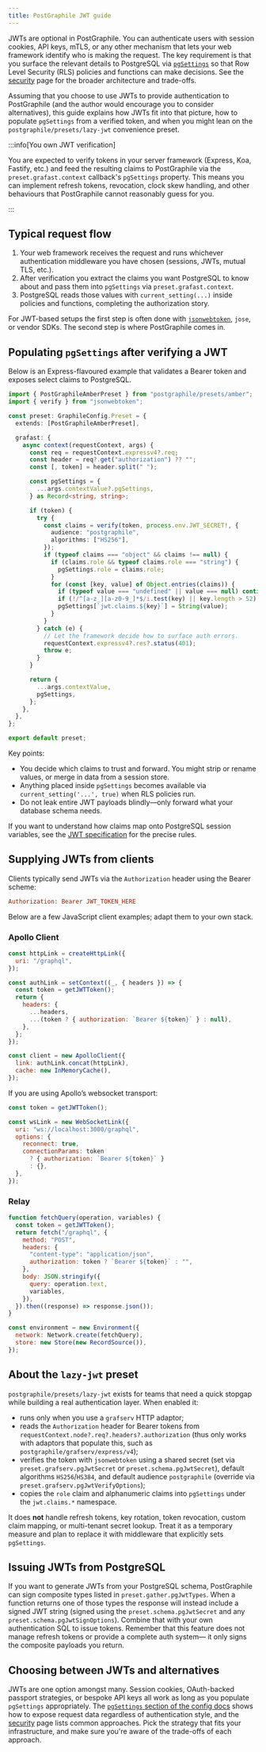 ```yaml
---
title: PostGraphile JWT guide
---
```


JWTs are optional in PostGraphile. You can authenticate users with session
cookies, API keys, mTLS, or any other mechanism that lets your web framework
identify who is making the request. The key requirement is that you surface the
relevant details to PostgreSQL via [`pgSettings`](./config.mdx#pgsettings) so that
Row Level Security (RLS) policies and functions can make decisions. See the
[security](./security.md) page for the broader architecture and trade-offs.

Assuming that you choose to use JWTs to provide authentication to PostGraphile
(and the author would encourage you to consider alternatives), this guide
explains how JWTs fit into that picture, how to populate `pgSettings` from a
verified token, and when you might lean on the `postgraphile/presets/lazy-jwt`
convenience preset.

:::info[You own JWT verification]

You are expected to verify tokens in your server framework (Express, Koa,
Fastify, etc.) and feed the resulting claims to PostGraphile via the
`preset.grafast.context` callback's `pgSettings` property. This means you can
implement refresh tokens, revocation, clock skew handling, and other behaviours
that PostGraphile cannot reasonably guess for you.

:::

## Typical request flow

1. Your web framework receives the request and runs whichever authentication
   middleware you have chosen (sessions, JWTs, mutual TLS, etc.).
2. After verification you extract the claims you want PostgreSQL to know about
   and pass them into `pgSettings` via `preset.grafast.context`.
3. PostgreSQL reads those values with `current_setting(...)` inside policies and
   functions, completing the authorization story.

For JWT-based setups the first step is often done with
[`jsonwebtoken`](https://github.com/auth0/node-jsonwebtoken), `jose`, or vendor
SDKs. The second step is where PostGraphile comes in.

## Populating `pgSettings` after verifying a JWT

Below is an Express-flavoured example that validates a Bearer token and exposes
select claims to PostgreSQL.

```ts title="graphile.config.ts"
import { PostGraphileAmberPreset } from "postgraphile/presets/amber";
import { verify } from "jsonwebtoken";

const preset: GraphileConfig.Preset = {
  extends: [PostGraphileAmberPreset],

  grafast: {
    async context(requestContext, args) {
      const req = requestContext.expressv4?.req;
      const header = req?.get("authorization") ?? "";
      const [, token] = header.split(" ");

      const pgSettings = {
        ...args.contextValue?.pgSettings,
      } as Record<string, string>;

      if (token) {
        try {
          const claims = verify(token, process.env.JWT_SECRET!, {
            audience: "postgraphile",
            algorithms: ["HS256"],
          });
          if (typeof claims === "object" && claims !== null) {
            if (claims.role && typeof claims.role === "string") {
              pgSettings.role = claims.role;
            }
            for (const [key, value] of Object.entries(claims)) {
              if (typeof value === "undefined" || value === null) continue;
              if (!/^[a-z_][a-z0-9_]*$/i.test(key) || key.length > 52) continue;
              pgSettings[`jwt.claims.${key}`] = String(value);
            }
          }
        } catch (e) {
          // Let the framework decide how to surface auth errors.
          requestContext.expressv4?.res?.status(401);
          throw e;
        }
      }

      return {
        ...args.contextValue,
        pgSettings,
      };
    },
  },
};

export default preset;
```

Key points:

- You decide which claims to trust and forward. You might strip or rename
  values, or merge in data from a session store.
- Anything placed inside `pgSettings` becomes available via
  `current_setting('...', true)` when RLS policies run.
- Do not leak entire JWT payloads blindly—only forward what your database schema needs.

If you want to understand how claims map onto PostgreSQL session variables, see
the [JWT specification](./jwt-specification) for the precise rules.

## Supplying JWTs from clients

Clients typically send JWTs via the `Authorization` header using the Bearer
scheme:

```ini
Authorization: Bearer JWT_TOKEN_HERE
```

Below are a few JavaScript client examples; adapt them to your own stack.

### Apollo Client

```js
const httpLink = createHttpLink({
  uri: "/graphql",
});

const authLink = setContext((_, { headers }) => {
  const token = getJWTToken();
  return {
    headers: {
      ...headers,
      ...(token ? { authorization: `Bearer ${token}` } : null),
    },
  };
});

const client = new ApolloClient({
  link: authLink.concat(httpLink),
  cache: new InMemoryCache(),
});
```

If you are using Apollo’s websocket transport:

```js {5,10}
const token = getJWTToken();

const wsLink = new WebSocketLink({
  uri: "ws://localhost:3000/graphql",
  options: {
    reconnect: true,
    connectionParams: token
      ? { authorization: `Bearer ${token}` }
      : {},
  },
});
```

### Relay

```js
function fetchQuery(operation, variables) {
  const token = getJWTToken();
  return fetch("/graphql", {
    method: "POST",
    headers: {
      "content-type": "application/json",
      authorization: token ? `Bearer ${token}` : "",
    },
    body: JSON.stringify({
      query: operation.text,
      variables,
    }),
  }).then((response) => response.json());
}

const environment = new Environment({
  network: Network.create(fetchQuery),
  store: new Store(new RecordSource()),
});
```

## About the `lazy-jwt` preset

`postgraphile/presets/lazy-jwt` exists for teams that need a quick stopgap while
building a real authentication layer. When enabled it:

- runs only when you use a `grafserv` HTTP adaptor;
- reads the `Authorization` header for Bearer tokens from
  `requestContext.node?.req?.headers?.authorization` (thus only works with
  adaptors that populate this, such as `postgraphile/grafserv/express/v4`);
- verifies the token with `jsonwebtoken` using a shared secret (set via
  `preset.grafserv.pgJwtSecret` or `preset.schema.pgJwtSecret`), default
  algorithms `HS256`/`HS384`, and default audience `postgraphile` (override via
  `preset.grafserv.pgJwtVerifyOptions`);
- copies the `role` claim and alphanumeric claims into `pgSettings` under the
  `jwt.claims.*` namespace.

It does **not** handle refresh tokens, key rotation, token revocation, custom
claim mapping, or multi-tenant secret lookup. Treat it as a temporary measure
and plan to replace it with middleware that explicitly sets `pgSettings`.

## Issuing JWTs from PostgreSQL

If you want to generate JWTs from your PostgreSQL schema, PostGraphile can sign
composite types listed in `preset.gather.pgJwtTypes`. When a function returns
one of those types the response will instead include a signed JWT string (signed
using the `preset.schema.pgJwtSecret` and any `preset.schema.pgJwtSignOptions`).
Combine that with your own authentication SQL to issue tokens. Remember that
this feature does not manage refresh tokens or provide a complete auth system—
it only signs the composite payloads you return.

## Choosing between JWTs and alternatives

JWTs are one option amongst many. Session cookies, OAuth-backed passport
strategies, or bespoke API keys all work as long as you populate `pgSettings`
appropriately. The
[`pgSettings` section of the config docs](./config.mdx#pgsettings)
shows how to expose request data regardless of authentication style, and the
[security](./security.md) page lists common approaches. Pick the strategy that
fits your infrastructure, and make sure you're aware of the trade-offs of each
approach.
